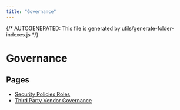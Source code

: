 ```yaml
---
title: "Governance"
---
```


{/* AUTOGENERATED: This file is generated by utils/generate-folder-indexes.js */}

# Governance

## Pages

- [Security Policies Roles](/opsec/governance/security-policies-roles)
- [Third Party Vendor Governance](/opsec/governance/third-party-vendor-governance)

